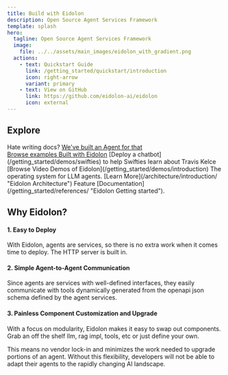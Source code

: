 ```yaml
---
title: Build with Eidolon
description: Open Source Agent Services Framework
template: splash
hero:
  tagline: Open Source Agent Services Framework
  image:
    file: ../../assets/main_images/eidolon_with_gradient.png
  actions:
    - text: Quickstart Guide
      link: /getting_started/quickstart/introduction
      icon: right-arrow
      variant: primary
    - text: View on GitHub
      link: https://github.com/eidolon-ai/eidolon
      icon: external
---
```



## Explore

<CardGrid>
	<Card title="Examples" icon="pencil">
		Hate writing docs? <a target="_blank" title="Code Search Example" href="https://github.com/eidolon-ai/eidolon/tree/main/examples/eidolon_examples/code_search">We've built an Agent for that</a>
		<br/>
		<a target="_blank" title="" href="https://github.com/eidolon-ai/eidolon/tree/main/examples/eidolon_examples">Browse examples Built with Eidolon</a>
	</Card>
	<Card title="Demos" icon="youtube">
		[Deploy a chatbot](/getting_started/demos/swifties) to help Swifties learn about Travis Kelce
		<br/>
		[Browse Video Demos of Eidolon](/getting_started/demos/introduction)
	</Card>
	<Card title="Architecture" icon="open-book">
		The operating system for LLM agents. [Learn More](/architecture/introduction/ "Eidolon Architecture")
	</Card>
	<Card title="References" icon="document">
		Feature [Documentation](/getting_started/references/ "Eidolon Getting started").
	</Card>
</CardGrid>

## Why Eidolon?
#### 1. Easy to Deploy
With Eidolon, agents are services, so there is no extra work when it comes time to deploy. The HTTP server is built in.
#### 2. Simple Agent-to-Agent Communication
Since agents are services with well-defined interfaces, they easily communicate with tools dynamically generated from the openapi json schema defined by the agent services.
#### 3. Painless Component Customization and Upgrade
With a focus on modularity, Eidolon makes it easy to swap out components. Grab an off the shelf llm, rag impl, tools, etc or just define your own.

This means no vendor lock-in and minimizes the work needed to upgrade portions of an agent. Without this flexibility, developers will not be able to adapt their agents to the rapidly changing AI landscape.